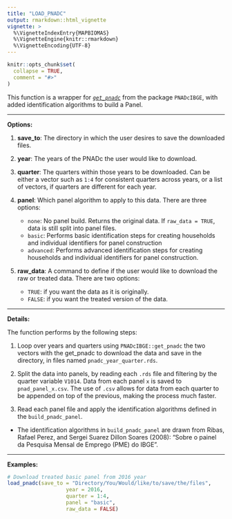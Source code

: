 ```yaml
---
title: "LOAD_PNADC"
output: rmarkdown::html_vignette
vignette: >
  %\VignetteIndexEntry{MAPBIOMAS}
  %\VignetteEngine{knitr::rmarkdown}
  %\VignetteEncoding{UTF-8}
---
```


```r
knitr::opts_chunk$set(
  collapse = TRUE,
  comment = "#>"
)
```


This function is a wrapper for [*`get_pnadc`*](https://www.rdocumentation.org/packages/PNADcIBGE/versions/0.7.0/topics/get_pnadc) from the package `PNADcIBGE`, with added identification algorithms to build a Panel.

***
**Options:**

  1. **save_to**: The directory in which the user desires to save the downloaded files.


  2. **year**: The years of the PNADc the user would like to download.
 

  3. **quarter**: The quarters within those years to be downloaded. Can be either a vector such as `1:4` for consistent quarters across years, or a list of vectors, if quarters are different for each year.


  4. **panel**: Which panel algorithm to apply to this data. There are three options:
     * `none`: No panel build. Returns the original data. If `raw_data = TRUE`, data is still split into panel files.
     * `basic`: Performs basic identification steps for creating households and individual identifiers for panel construction
     * `advanced`: Performs advanced identification steps for creating households and individual identifiers for panel construction.
  
  
  5. **raw_data**: A command to define if the user would like to download the raw or treated data. There are two options:
     * `TRUE`: if you want the data as it is originally.
     * `FALSE`: if you want the treated version of the data.
     
***
**Details:**

The function performs by the following steps:
  
  1. Loop over years and quarters using `PNADcIBGE::get_pnadc` the two vectors with the get_pnadc to download the data and save in the directory, in files named `pnadc_year_quarter.rds`.
  
  2. Split the data into panels, by reading each `.rds` file and filtering by the quarter variable `V1014`. Data from each panel `x` is saved to `pnad_panel_x.csv`. The use of `.csv` allows for data from each quarter to be appended on top of the previous, making the process much faster.
  
  3. Read each panel file and apply the identification algorithms defined in the `build_pnadc_panel`.
  
* The identification algorithms in `build_pnadc_panel` are drawn from Ribas, Rafael Perez, and Sergei Suarez Dillon Soares (2008): "Sobre o painel da Pesquisa Mensal de Emprego (PME) do IBGE".
  
***  

**Examples:** 
 
```r
# Download treated basic panel from 2016 year
load_pnadc(save_to = "Directory/You/Would/like/to/save/the/files",
                   year = 2016,
                   quarter = 1:4,
                   panel = "basic",
                   raw_data = FALSE)
```
 
 
 
